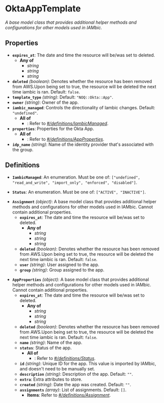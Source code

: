 # OktaAppTemplate

*A base model class that provides additional helper methods and
configurations for other models used in IAMbic.*

## Properties

- **`expires_at`**: The date and time the resource will be/was set to deleted.
  - **Any of**
    - *string*
    - *string*
    - *string*
- **`deleted`** *(boolean)*: Denotes whether the resource has been removed from AWS.Upon being set to true, the resource will be deleted the next time iambic is ran. Default: `false`.
- **`template_type`** *(string)*: Default: `"NOQ::Okta::App"`.
- **`owner`** *(string)*: Owner of the app.
- **`iambic_managed`**: Controls the directionality of Iambic changes. Default: `"undefined"`.
  - **All of**
    - : Refer to *[#/definitions/IambicManaged](#definitions/IambicManaged)*.
- **`properties`**: Properties for the Okta App.
  - **All of**
    - : Refer to *[#/definitions/AppProperties](#definitions/AppProperties)*.
- **`idp_name`** *(string)*: Name of the identity provider that's associated with the group.
## Definitions


<a id="definitions/IambicManaged"></a>

- **`IambicManaged`**: An enumeration. Must be one of: `["undefined", "read_and_write", "import_only", "enforced", "disabled"]`.

<a id="definitions/Status"></a>

- **`Status`**: An enumeration. Must be one of: `["ACTIVE", "INACTIVE"]`.

<a id="definitions/Assignment"></a>

- **`Assignment`** *(object)*: A base model class that provides additional helper methods and
configurations for other models used in IAMbic. Cannot contain additional properties.
  - **`expires_at`**: The date and time the resource will be/was set to deleted.
    - **Any of**
      - *string*
      - *string*
      - *string*
  - **`deleted`** *(boolean)*: Denotes whether the resource has been removed from AWS.Upon being set to true, the resource will be deleted the next time iambic is ran. Default: `false`.
  - **`user`** *(string)*: User assigned to the app.
  - **`group`** *(string)*: Group assigned to the app.

<a id="definitions/AppProperties"></a>

- **`AppProperties`** *(object)*: A base model class that provides additional helper methods and
configurations for other models used in IAMbic. Cannot contain additional properties.
  - **`expires_at`**: The date and time the resource will be/was set to deleted.
    - **Any of**
      - *string*
      - *string*
      - *string*
  - **`deleted`** *(boolean)*: Denotes whether the resource has been removed from AWS.Upon being set to true, the resource will be deleted the next time iambic is ran. Default: `false`.
  - **`name`** *(string)*: Name of the app.
  - **`status`**: Status of the app.
    - **All of**
      - : Refer to *[#/definitions/Status](#definitions/Status)*.
  - **`id`** *(string)*: Unique ID for the app. This value is imported by IAMbic, and doesn't need to be manually set.
  - **`description`** *(string)*: Description of the app. Default: `""`.
  - **`extra`**: Extra attributes to store.
  - **`created`** *(string)*: Date the app was created. Default: `""`.
  - **`assignments`** *(array)*: List of assignments. Default: `[]`.
    - **Items**: Refer to *[#/definitions/Assignment](#definitions/Assignment)*.

